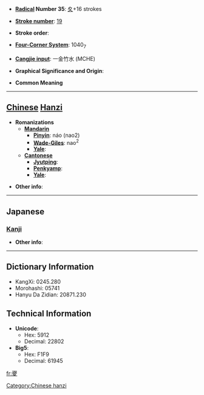 * '''[[Wiktionary:Chinese radical index| Radical]] Number 35''': [[Wiktionary:Chinese radical index 夊|夊]]+16 strokes

* '''[[Wiktionary:Chinese total strokes index|Stroke number]]''': [[Wiktionary:Chinese total strokes index 19|19]]

* '''Stroke order''': 

* '''[[Wiktionary:Chinese four corner index|Four-Corner System]]''': 1040<sub>7</sub>

* '''[[Wiktionary:Chinese Cangjie index|Cangjie input]]''': 一金竹水 (MCHE)

* '''Graphical Significance and Origin''': 

* '''Common Meaning'''

----

== [[Chinese]] [[Hanzi]] ==

* '''Romanizations'''
** '''[[Mandarin]]'''
*** '''[[Pinyin]]''': náo (nao2)
*** '''[[Wade-Giles]]''': nao<sup>2</sup>
*** '''[[Yale]]''': 
** '''[[Cantonese]]'''
*** '''[[Jyutping]]''':
*** '''[[Penkyamp]]''': 
*** '''[[Yale]]''': 

* '''Other info''': 

----

==Japanese==
===[[Kanji]]===
{{kanji|on readings=[[どう]] (dō), [[のう]] (nō)
|kun readings=[[めざる]] (mezaru)
}}

* '''Other info''':  

----

== Dictionary Information ==

* KangXi: 0245.280
* Morohashi: 05741
* Hanyu Da Zidian: 20871.230

== Technical Information ==

* '''Unicode''':
** Hex: 5912
** Decimal: 22802
* '''Big5''':
** Hex: F1F9
** Decimal: 61945

[[fr:夒]]
[[Category:Chinese hanzi]]